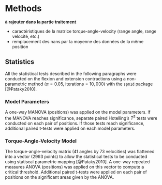 # Methods
**à rajouter dans la partie traitement**

- caractéristiques de la matrice torque-angle-velocity (range angle, range velocité, etc.)
- remplacement des nans par la moyenne des données de la même position

## Statistics
All the statistical tests described in the following paragraphs were conducted on the flexion and extension contractions using a non-parametric method ($\alpha=0.05$, $\text{iterations}=10,000$) with the `spm1d` package [@Pataky2010].

### Model Parameters
A one-way MANOVA (positions) was applied on the model parameters.
If the MANOVA reaches significance, separate paired Hotelling's $T^2$ tests were conducted on each pair of positions.
If those tests reach significance, additional paired t-tests were applied on each model parameters.

### Torque-Angle-Velocity Model
The torque-angle-velocity matrix (41 angles by 73 velocities) was flattened into a vector (2993 points) to allow the statistical tests to be conducted using statiscal parametric mapping [@Pataky2010].
A one-way repeated measures ANOVA (positions) was applied on this vector to compute a critical threshold.
Additional paired t-tests were applied on each pair of positions on the significant areas given by the ANOVA.
